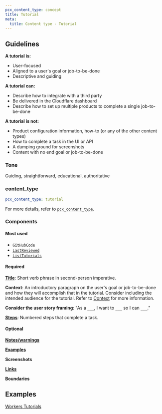 ```yaml
---
pcx_content_type: concept
title: Tutorial
meta:
  title: Content type - Tutorial
---
```



<GlossaryDefinition term="tutorial" />

<Render file="howto-vs-tutorial" />

## Guidelines

**A tutorial is:**

- User-focused
- Aligned to a user's goal or job-to-be-done
- Descriptive and guiding

**A tutorial can:**

- Describe how to integrate with a third party
- Be delivered in the Cloudflare dashboard
- Describe how to set up multiple products to complete a single job-to-be-done

**A tutorial is not:**

- Product configuration information, how-to (or any of the other content types)
- How to complete a task in the UI or API
- A dumping ground for screenshots
- Content with no end goal or job-to-be-done

### Tone

Guiding, straightforward, educational, authoritative

### content_type

```yaml
pcx_content_type: tutorial
```

For more details, refer to [`pcx_content_type`](/style-guide/frontmatter/custom-properties/#pcx_content_type).

### Components

#### Most used

- [`GitHubCode`](/style-guide/components/github-code/)
- [`LastReviewed`](/style-guide/components/last-reviewed/)
- [`ListTutorials`](/style-guide/components/list-tutorials/)

#### Required

[**Title**](/style-guide/documentation-content-strategy/component-attributes/titles/): Short verb phrase in second-person imperative.

**Context**: An introductory paragraph on the user's goal or job-to-be-done and how they will accomplish that in the tutorial. Consider including the intended audience for the tutorial. Refer to [Context](/style-guide/documentation-content-strategy/component-attributes/context/) for more information.

**Consider the user story framing**: "As a `___`, I want to `___` so I can `___`."

[**Steps**](/style-guide/documentation-content-strategy/component-attributes/steps-tasks-procedures/): Numbered steps that complete a task.

#### Optional

[**Notes/warnings**](/style-guide/documentation-content-strategy/component-attributes/notes-tips-warnings/)

[**Examples**](/style-guide/documentation-content-strategy/component-attributes/examples/)

**Screenshots**

[**Links**](/style-guide/documentation-content-strategy/component-attributes/links/)

**Boundaries**

## Examples

[Workers Tutorials](/workers/tutorials)
